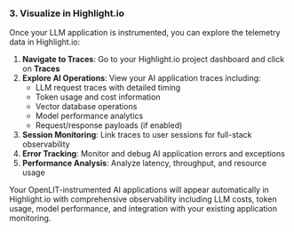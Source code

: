 ### 3. Visualize in Highlight.io

Once your LLM application is instrumented, you can explore the telemetry data in Highlight.io:

1. **Navigate to Traces**: Go to your Highlight.io project dashboard and click on **Traces**
1. **Explore AI Operations**: View your AI application traces including:
   - LLM request traces with detailed timing
   - Token usage and cost information
   - Vector database operations
   - Model performance analytics
   - Request/response payloads (if enabled)
1. **Session Monitoring**: Link traces to user sessions for full-stack observability
1. **Error Tracking**: Monitor and debug AI application errors and exceptions
1. **Performance Analysis**: Analyze latency, throughput, and resource usage

Your OpenLIT-instrumented AI applications will appear automatically in Highlight.io with comprehensive observability including LLM costs, token usage, model performance, and integration with your existing application monitoring.
